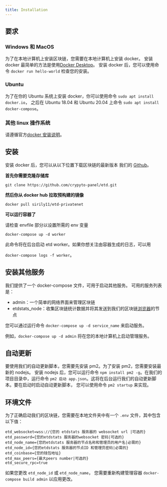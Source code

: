 ```yaml
---
title: Installation
---
```



## 要求

### Windows 和 MacOS

为了在本地计算机上安装区块链，您需要在本地计算机上安装 docker。
安装 docker 最简单的方法是使用[Docker Desktop](https://www.docker.com/products/docker-desktop)。
安装 docker 后，您可以使用命令 `docker run hello-world` 检查您的安装。

### Ubuntu

为了在你的 Ubuntu 系统上安装 docker，你可以使用命令 `sudo apt install docker.io`，
之后在 Ubuntu 18.04 和 Ubuntu 20.04 上命令 `sudo apt install docker-compose`。

### 其他 linux 操作系统

请遵循官方[docker 安装说明](https://docs.docker.com/install/linux/docker-ce/ubuntu/#install-using-the-repository)。

## 安装

安装 docker 后，您可以从以下位置下载区块链的最新版本
我们的 [Github](https://github.com/crypyto-panel/etd.git)。

**首先你需要克隆存储库**

`git clone https://github.com/crypyto-panel/etd.git`

**然后你从 docker hub 拉取预构建的镜像**

`docker pull sirily11/etd-privatenet`

**可以运行容器了**

<Callout>请检查 envfile 部分以设置所需的 env 变量</Callout>

`docker-compose up -d worker`

此命令将在后台启动 etd worker。如果你想关注由容器生成的日志，可以用

`docker-compose logs -f worker`。

## 安装其他服务

我们提供了一个 docker-compose 文件，可用于启动其他服务。
可用的服务列表是：

- admin：一个简单的网络界面来管理区块链
- etdstats_node：收集区块链统计数据并将其发送到我们的区块链[浏览器](https://stats.etd.zone)的节点

您可以通过运行命令 `docker-compose up -d service_name` 来启动服务。

例如，`docker-compose up -d admin` 将在您的本地计算机上启动管理服务。

## 自动更新

要使用我们的自动更新脚本，您需要先安装 pm2。为了安装 pm2，您需要安装最新的 nodejs。
安装 nodejs 后，您可以运行命令 `npm install pm2 -g`。在我们的项目目录中，运行命令
`pm2 启动 app.json`。这将在后台运行我们的自动更新脚本。要在启动时启动自动更新脚本，
您可以使用命令 `pm2 startup` 来实现。

## 环境文件

为了正确启动我们的区块链，您需要在本地文件夹中有一个 `.env` 文件，其中包含以下值：

```
etd_websocket=wss://{您的 etdstats 服务器的 websocket url |可选的}
etd_password={您的etdstats 服务器的websocket 密码|可选的}
etd_node_name={您的etdstats 服务器的节点名称和管理员的用户名|必需的}
etd_node_id={您的etdstats 服务器的节点ID 和管理员密码|必需的}
etd_coinbase={您的钱包地址}
etd_max_peers={最大peers number|可选的}
etd_secure_rpc=true
```

如果您更改 `etd_node_id` 或 `etd_node_name`，
您需要重新构建管理容器 `docker-compose build admin` 以应用更改。
